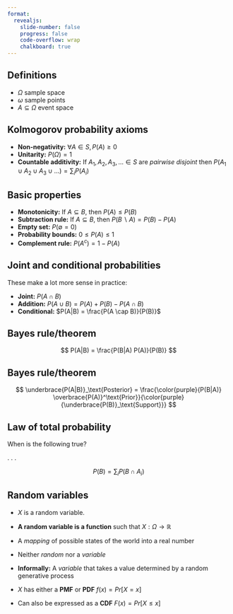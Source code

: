 ```yaml
---
format: 
  revealjs:
    slide-number: false
    progress: false
    code-overflow: wrap
    chalkboard: true
---
```


## Definitions

::: incremental
- $\Omega$ sample space
- $\omega$ sample points
- $A \subseteq \Omega$ event space
:::

## Kolmogorov probability axioms

::: incremental
- **Non-negativity:** $\forall A \in S, P(A) \geq 0$
- **Unitarity:** $P(\Omega) = 1$
- **Countable additivity:** If $A_1, A_2, A_3, \ldots \in S$ are *pairwise disjoint* then $P(A_1 \cup A_2 \cup A_3 \cup \ldots) = \sum_iP(A_i)$
:::

## Basic properties

::: incremental
- **Monotonicity:** If $A \subseteq B$, then $P(A) \leq P(B)$
- **Subtraction rule:** If $A \subseteq B$, then $P(B \backslash A) = P(B) - P(A)$
- **Empty set:** $P(\emptyset = 0)$
- **Probability bounds:** $0 \leq P(A) \leq 1$
- **Complement rule:** $P(A^c) = 1-P(A)$
:::

## Joint and conditional probabilities

These make a lot more sense in practice:

::: incremental
- **Joint:** $P(A\cap B)$
- **Addition:** $P(A \cup B) = P(A) + P(B) - P(A \cap B)$ 
- **Conditional:** $P(A|B) = \frac{P(A \cap B)}{P(B)}$

:::

## Bayes rule/theorem

$$
P(A|B) = \frac{P(B|A) P(A)}{P(B)}
$$

## Bayes rule/theorem

$$
\underbrace{P(A|B)}_\text{Posterior} = \frac{\color{purple}{P(B|A)} \overbrace{P(A)}^\text{Prior}}{\color{purple}{\underbrace{P(B)}_\text{Support}}}
$$

## Law of total probability

When is the following true?

. . .

$$
P(B) = \sum_i P(B \cap A_i)
$$

## Random variables

::: incremental
- $X$ is a random variable. 
- **A random variable is a function** such that $X:\Omega \rightarrow \mathbb{R}$

- A *mapping* of possible states of the world into a real number

- Neither *random* nor a *variable*

- **Informally:** A *variable* that takes a value determined by a random generative process

- $X$ has either a **PMF** or **PDF** $f(x) = Pr[X=x]$

- Can also be expressed as a **CDF** $F(x) = Pr[X \leq x]$
:::

